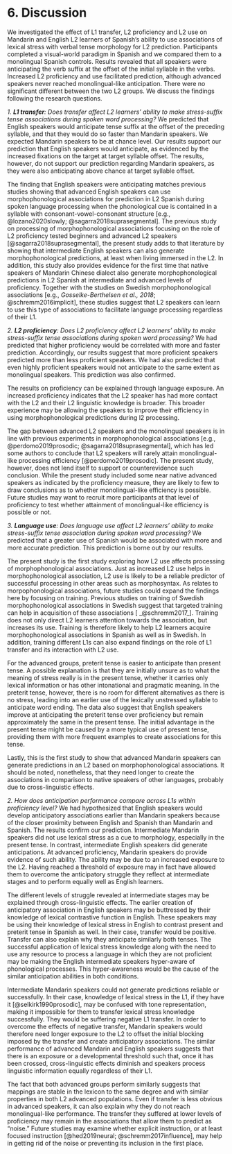 # 6. Discussion
We investigated the effect of L1 transfer, L2 proficiency and L2 use on Mandarin and English L2 learners of Spanish's ability to use associations of lexical stress with verbal tense morphology for L2 prediction.
Participants completed a visual-world paradigm in Spanish and we compared them to a monolingual Spanish controls.
Results revealed that all speakers were anticipating the verb suffix at the offset of the initial syllable in the verbs.
Increased L2 proficiency and use facilitated prediction, although advanced speakers never reached  monolingual-like anticipation.
There were no significant different between the two L2 groups.
We discuss the findings following the research questions.

*1. **L1 transfer**: Does transfer affect L2 learners’ ability to make stress-suffix tense associations during spoken word processing?* 
We predicted that English speakers would anticipate tense suffix at the offset of the preceding syllable, and that they would do so faster than Mandarin speakers. 
We expected Mandarin speakers to be at chance level.
Our results support our prediction that English speakers would anticipate, as evidenced by the increased fixations on the target at target syllable offset.
The results, however, do not support our prediction regarding Mandarin speakers, as they were also anticipating above chance at target syllable offset.

The finding that English speakers were anticipating matches previous studies showing that advanced English speakers can use morphophonological associations for prediction in L2 Spanish during spoken language processing when the phonological cue is contained in a syllable with consonant-vowel-consonant structure [e.g., @lozano2020slowly; @sagarra2018suprasegmental].
The previous study on processing of morphophonological associations focusing on the role of L2 proficiency tested beginners and advanced L2 speakers [@sagarra2018suprasegmental], the present study adds to that literature by showing that intermediate English speakers can also generate morphophonological predictions, at least when living immersed in the L2.
In addition, this study also provides evidence for the first time that native speakers of Mandarin Chinese dialect also generate morphophonological predictions in L2 Spanish at intermediate and advanced levels of proficiency.
Together with the studies on Swedish morphophonological associations [e.g., _Gosselke-Berthelsen et al., 2018_; @schremm2016implicit], these studies suggest that L2 speakers can learn to use this type of associations to facilitate language processing regardless of their L1.


*2. **L2 proficiency**: Does L2 proficiency affect L2 learners’ ability to make stress-suffix tense associations during spoken word processing?* 
We had predicted that higher proficiency would be correlated with more and faster prediction.
Accordingly, our results suggest that more proficient speakers predicted more than less proficient speakers.
We had also predicted that even highly proficient speakers would not anticipate to the same extent as monolingual speakers.
This prediction was also confirmed.

The results on proficiency can be explained through language exposure.
An increased proficiency indicates that the L2 speaker has had more contact with the L2 and their L2 linguistic knowledge is broader.
This broader experience may be allowing the speakers to improve their efficiency in using morphophonological predictions during l2 processing.

The gap between advanced L2 speakers and the monolingual speakers is in line with previous experiments in morphophonological associations [e.g., @perdomo2019prosodic; @sagarra2018suprasegmental], which has led some authors to conclude that L2 speakers will rarely attain monolingual-like processing efficiency [@perdomo2019prosodic].
The present study, however, does not lend itself to support or counterevidence such conclusion.
While the present study included some near native advanced speakers as indicated by the proficiency measure, they are likely to few to draw conclusions as to whether monolingual-like efficiency is possible.
Future studies may want to recruit more participants at that level of proficiency to test whether attainment of monolingual-like efficiency is possible or not.

*3. **Language use**: Does language use affect L2 learners’ ability to make stress-suffix tense association during spoken word processing?* 
We predicted that a greater use of Spanish would be associated with more and more accurate prediction.
This prediction is borne out by our results.

The present study is the first study exploring how L2 use affects processing of morphophonological associations.
Just as increased L2 use helps in morphophonological association, L2 use is likely to be a reliable predictor of successful processing in other areas such as morphosyntax.
As relates to morpophonological associations, future studies could expand the findings here by focusing on training.
Previous studies on training of Swedish morphophonological associations in Swedish suggest that targeted training can help in acquisition of these associations [ _@schremm2017_].
Training does not only direct L2 learners attention towards the association, but increases its use.
Training is therefore likely to help L2 learners acquire morphophonological associations in Spanish as well as in Swedish.
In addition, training different L1s can also expand findings on the role of L1 transfer and its interaction with L2 use.




For the advanced groups, preterit tense is easier to anticipate than present tense.
A possible explanation is that they are initially unsure as to what the meaning of stress really is in the present tense, whether it carries only lexical information or has other intonational and pragmatic meaning.
In the preterit tense, however, there is no room for different alternatives as there is no stress, leading into an earlier use of the lexically unstressed syllable to anticipate word ending.
The data also suggest that English speakers improve at anticipating the preterit tense over proficiency but remain approximately the same in the present tense. 
The initial advantage in the present tense might be caused by a more typical use of present tense, providing them with more frequent examples to create associations for this tense. 

Lastly, this is the first study to show that advanced Mandarin speakers can generate predictions in an L2 based on morphophonological associations.
It should be noted, nonetheless, that they need longer to create the associations in comparison to native speakers of other languages, probably due to cross-linguistic effects.

*2. How does anticipation performance compare across L1s within proficiency level?* 
We had hypothesized that English speakers would develop anticipatory associations earlier than Mandarin speakers because of the closer proximity between English and Spanish than Mandarin and Spanish.
The results confirm our prediction.
Intermediate Mandarin speakers did not use lexical stress as a cue to morphology, especially in the present tense.
In contrast, intermediate English speakers did generate anticipations.
At advanced proficiency, Mandarin speakers do provide evidence of such ability.
The ability may be due to an increased exposure to the L2.
Having reached a threshold of exposure may in fact have allowed them to overcome the anticipatory struggle they reflect at intermediate stages and to perform equally well as English learners. 

The different levels of struggle revealed at intermediate stages may be explained through cross-linguistic effects.
The earlier creation of anticipatory association in English speakers may be buttressed by their knowledge of lexical contrastive function in English. 
These speakers may be using their knowledge of lexical stress in English to contrast present and preterit tense in Spanish as well.
In their case, transfer would be positive.
Transfer can also explain why they anticipate similarly both tenses.
The successful application of lexical stress knowledge along with the need to use any resource to process a language in which they are not proficient may be making the English intermediate speakers hyper-aware of phonological processes. 
This hyper-awareness would be the cause of the similar anticipation abilities in both conditions. 

Intermediate Mandarin speakers could not generate predictions reliable or successfully.
In their case, knowledge of lexical stress in the L1, if they have it [@selkirk1990prosodic], may be confused with tone representation, making it impossible for them to transfer lexical stress knowledge successfully.
They would be suffering negative L1 transfer.
In order to overcome the effects of negative transfer, Mandarin speakers would therefore need longer exposure to the L2 to offset the initial blocking imposed by the transfer and create anticipatory associations.
The similar performance of advanced Mandarin and English speakers suggests that there is an exposure or a developmental threshold such that, once it has been crossed, cross-linguistic effects diminish and speakers process linguistic information equally regardless of their L1.

The fact that both advanced groups perform similarly suggests that mappings are stable in the lexicon to the same degree and with similar properties in both L2 advanced populations.
Even if transfer is less obvious in advanced speakers, it can also explain why they do not reach monolingual-like performance.
The transfer they suffered at lower levels of proficiency may remain in the associations that allow them to predict as “noise.”
Future studies may examine whether explicit instruction, or at least focused instruction [@hed2019neural; @schremm2017influence], may help in getting rid of the noise or preventing its inclusion in the first place.
